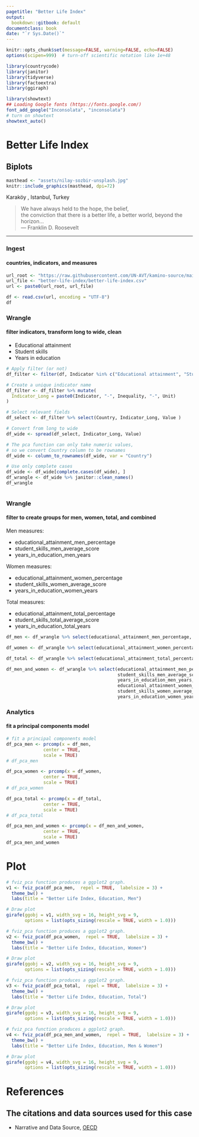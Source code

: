 ```yaml
---
pagetitle: "Better Life Index"
output:
  bookdown::gitbook: default
documentclass: book
date: "`r Sys.Date()`"
---
```


```r

knitr::opts_chunk$set(message=FALSE, warning=FALSE, echo=FALSE)
options(scipen=999)  # turn-off scientific notation like 1e+48

library(countrycode)
library(janitor)
library(tidyverse)
library(factoextra)
library(ggiraph)

library(showtext)
## Loading Google fonts (https://fonts.google.com/)
font_add_google("Inconsolata", "inconsolata")
# turn on showtext
showtext_auto()

```


# Better Life Index
## Biplots

```r

masthead <- "assets/nilay-sozbir-unsplash.jpg"
knitr::include_graphics(masthead, dpi=72)

```

<div class="figure-text">Karaköy , Istanbul, Turkey</div>


> We have always held to the hope, the belief,\
  the conviction that there is a better life, a better world, beyond the horizon...\
--- Franklin D. Roosevelt\

***

### Ingest
#### countries, indicators, and measures

```r

url_root <- "https://raw.githubusercontent.com/UN-AVT/kamino-source/main/sources/0-shared/data/"
url_file <- "better-life-index/better-life-index.csv"
url <- paste0(url_root, url_file)

df <- read.csv(url, encoding = "UTF-8")
df


```


### Wrangle
#### filter indicators, transform long to wide, clean

* Educational attainment
* Student skills
* Years in education


```r

# Apply filter (or not)
df_filter <- filter(df, Indicator %in% c("Educational attainment", "Student skills", "Years in education"))

# Create a unique indicator name
df_filter <- df_filter %>% mutate(
  Indicator_Long = paste0(Indicator, "-", Inequality, "-", Unit)
)

# Select relevant fields
df_select <- df_filter %>% select(Country, Indicator_Long, Value )

# Convert from long to wide
df_wide <- spread(df_select, Indicator_Long, Value)

# The pca function can only take numeric values,
# so we convert Country column to be rownames
df_wide <- column_to_rownames(df_wide, var = "Country")

# Use only complete cases
df_wide <- df_wide[complete.cases(df_wide), ]
df_wrangle <- df_wide %>% janitor::clean_names()
df_wrangle



```


### Wrangle
#### filter to create groups for men, women, total, and combined

Men measures:  

* educational_attainment_men_percentage  
* student_skills_men_average_score  
* years_in_education_men_years  

Women measures:  

* educational_attainment_women_percentage  
* student_skills_women_average_score  
* years_in_education_women_years  

Total measures:  

* educational_attainment_total_percentage  
* student_skills_total_average_score  
* years_in_education_total_years  


```r

df_men <- df_wrangle %>% select(educational_attainment_men_percentage, student_skills_men_average_score, years_in_education_men_years)

df_women <- df_wrangle %>% select(educational_attainment_women_percentage, student_skills_women_average_score, years_in_education_women_years )

df_total <- df_wrangle %>% select(educational_attainment_total_percentage, student_skills_total_average_score, years_in_education_total_years )

df_men_and_women <- df_wrangle %>% select(educational_attainment_men_percentage, 
                                          student_skills_men_average_score, 
                                          years_in_education_men_years,
                                          educational_attainment_women_percentage, 
                                          student_skills_women_average_score, 
                                          years_in_education_women_years)

```


### Analytics
#### fit a principal components model


```r

# fit a principal components model
df_pca_men <- prcomp(x = df_men, 
              center = TRUE, 
              scale = TRUE)
# df_pca_men

df_pca_women <- prcomp(x = df_women, 
              center = TRUE, 
              scale = TRUE)
# df_pca_women

df_pca_total <- prcomp(x = df_total, 
              center = TRUE, 
              scale = TRUE)
# df_pca_total

df_pca_men_and_women <- prcomp(x = df_men_and_women, 
              center = TRUE, 
              scale = TRUE)
df_pca_men_and_women

```

# Plot

```r

# fviz_pca function produces a ggplot2 graph.
v1 <- fviz_pca(df_pca_men,  repel = TRUE,  labelsize = 3) + 
  theme_bw() +
  labs(title = "Better Life Index, Education, Men")

# Draw plot
girafe(ggobj = v1, width_svg = 16, height_svg = 9,
       options = list(opts_sizing(rescale = TRUE, width = 1.0)))

```
 

```r

# fviz_pca function produces a ggplot2 graph.
v2 <- fviz_pca(df_pca_women,  repel = TRUE,  labelsize = 3) + 
  theme_bw() +
  labs(title = "Better Life Index, Education, Women")

# Draw plot
girafe(ggobj = v2, width_svg = 16, height_svg = 9,
       options = list(opts_sizing(rescale = TRUE, width = 1.0)))

```


```r

# fviz_pca function produces a ggplot2 graph.
v3 <- fviz_pca(df_pca_total,  repel = TRUE,  labelsize = 3) + 
  theme_bw() +
  labs(title = "Better Life Index, Education, Total")

# Draw plot
girafe(ggobj = v3, width_svg = 16, height_svg = 9,
       options = list(opts_sizing(rescale = TRUE, width = 1.0)))

```


```r

# fviz_pca function produces a ggplot2 graph.
v4 <- fviz_pca(df_pca_men_and_women,  repel = TRUE,  labelsize = 3) + 
  theme_bw() +
  labs(title = "Better Life Index, Education, Men & Women")

# Draw plot
girafe(ggobj = v4, width_svg = 16, height_svg = 9,
       options = list(opts_sizing(rescale = TRUE, width = 1.0)))

```


# References
## The citations and data sources used for this case

* Narrative and Data Source, [OECD](https://www.oecdbetterlifeindex.org/){target="_blank"}

